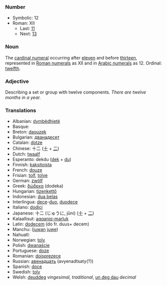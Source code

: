 ===Number===

*Symbolic: 12
*Roman: XII
**Last: [[eleven|11]]
**Next: [[thirteen|13]]

===Noun===
The [[cardinal numeral]] occurring after [[eleven]] and before [[thirteen]], represented in [[Roman numerals]] as XII and in [[Arabic numerals]] as 12. Ordinal: [[twelfth]].

===Adjective===
Describing a set or group with twelve components. ''There are twelve months in a year.''

===Translations===
*Albanian: [[dymbëdhjetë]]
*Basque: [[]]
*Breton: [[daouzek]]
*Bulgarian: [[дванадесет]]
*Catalan: [[dotze]]
*Chinese: 十二 ([[十]] + [[二]])
*Dutch: [[twaalf]]
*Esperanto: dekdu ([[dek]] + [[du]])
*Finnish: [[kaksitoista]]
*French: [[douze]]
*Frisian: [[tolf]], [[tolve]]
*German: [[zwölf]]
*Greek: [[δώδεκα]] (dodeka)
*Hungarian: [[tizenkettő]]
*Indonesian: [[dua belas]]
*Interlingua: [[dece]]-[[duo]], [[duodece]]
*Italiano: [[dodici]]
*Japanese: 十二 (じゅうに, jūni) ([[十]] + [[二]])
*Kalaallisut: [[aqqaniq-marluk]]
*Latin: [[dodecem]] (do fr. duus+ decem)
*Manchu: ([[juwan]] [[juwe]])
*Nahuatl: [[]]
*Norwegian: [[tolv]]
*Polish: [[dwanaście]]
*Portuguese: [[doze]]
*Romanian: [[doisprezece]]
*Russian: [[авенадцать]] (avyenadtsaty(?))
*Spanish: [[doce]]
*Swedish: [[tolv]]
*Welsh: [[deuddeg]] ''vingesimal, traditional'', [[un deg dau]] ''decimal''